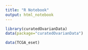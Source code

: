 ```yaml
---
title: "R Notebook"
output: html_notebook
---
```


```r
library(curatedOvarianData)
data(package="curatedOvarianData")
```

```r
data(TCGA_eset) 

```

